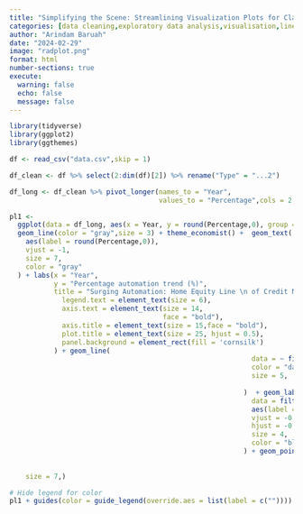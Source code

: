 ```yaml
---
title: "Simplifying the Scene: Streamlining Visualization Plots for Clarity"
categories: [data cleaning,exploratory data analysis,visualisation,line plots,annotations]
author: "Arindam Baruah"
date: "2024-02-29"
image: "radplot.png"
format: html
number-sections: true
execute: 
  warning: false
  echo: false
  message: false
---
```


```r
library(tidyverse)
library(ggplot2)
library(ggthemes)
```

```r
df <- read_csv("data.csv",skip = 1)

df_clean <- df %>% select(2:dim(df)[2]) %>% rename("Type" = "...2")
```

```r
df_long <- df_clean %>% pivot_longer(names_to = "Year",
                                     values_to = "Percentage",cols = 2:5) %>% filter(Type != "Total")
```

```r
pl1 <-
  ggplot(data = df_long, aes(x = Year, y = round(Percentage,0), group = Type)) +
  geom_line(color = "gray",size = 3) + theme_economist() +  geom_text(
    aes(label = round(Percentage,0)),
    vjust = -1,
    size = 7,
    color = "gray"
  ) + labs(x = "Year",
           y = "Percentage automation trend (%)",
           title = "Surging Automation: Home Equity Line \n of Credit Moves Up to Second Place Among Payment Methods") + theme(
             legend.text = element_text(size = 6),
             axis.text = element_text(size = 14,
                                      face = "bold"),
             axis.title = element_text(size = 15,face = "bold"),
             plot.title = element_text(size = 25, hjust = 0.5),
             panel.background = element_rect(fill = 'cornsilk')
           ) + geom_line(
                                                            data = ~ filter(.x, Type == "Home Equity Line of Credit"),
                                                            color = "darkgreen",
                                                            size = 5,
                                                    
                                                          )  + geom_label(
                                                            data = filter(df_long, Year == 2023),
                                                            aes(label = Type),
                                                            vjust = -0.05,
                                                            hjust = -0.15,
                                                            size = 4,
                                                            color = "black"
                                                          ) + geom_point(color = "black", size = 7) + geom_text(data = ~filter(.x,Type == "Home Equity Line of Credit"),
                                                                                                                aes(label = round(Percentage,0)),
                                                                                                                color = "black",size = 7,vjust = -1,
    size = 7,)

# Hide legend for color
pl1 + guides(color = guide_legend(override.aes = list(label = c(""))))
```

```r

```
